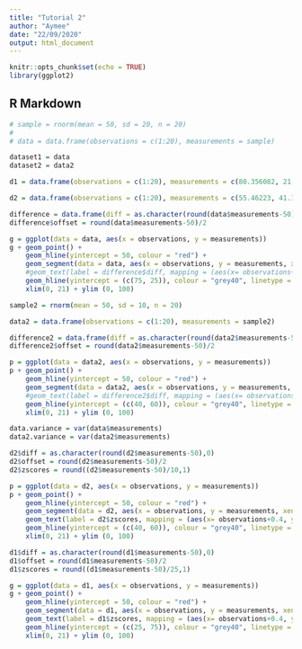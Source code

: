 ```yaml
---
title: "Tutorial 2"
author: "Aymee"
date: "22/09/2020"
output: html_document
---
```


```r
knitr::opts_chunk$set(echo = TRUE)
library(ggplot2)
```

## R Markdown

```r
# sample = rnorm(mean = 50, sd = 20, n = 20)
# 
# data = data.frame(observations = c(1:20), measurements = sample)

dataset1 = data
dataset2 = data2

d1 = data.frame(observations = c(1:20), measurements = c(80.356082, 21.026350, 83.825575, 34.058986, 26.763811, 95.825477, 31.520428, 43.986607,  3.079136, 60.225092, 30.216570, 92.915379, 79.085674, 38.197253, 52.597370, 45.567060, 85.140587, 54.211731, 62.419489, 36.116633))

d2 = data.frame(observations = c(1:20), measurements = c(55.46223, 41.12373, 41.52849, 55.29585, 33.50240, 55.74878, 41.32263, 36.74389, 43.04128, 65.01101, 57.04740,43.96853, 28.91037, 50.31032, 45.08514, 39.13554, 46.62198, 58.83975, 47.10072, 45.08472))

```


```r

difference = data.frame(diff = as.character(round(data$measurements-50),0))
difference$offset = round(data$measurements-50)/2

g = ggplot(data = data, aes(x = observations, y = measurements))
g + geom_point() +
    geom_hline(yintercept = 50, colour = "red") +
    geom_segment(data = data, aes(x = observations, y = measurements, xend = observations, yend = 50), colour = "grey20",arrow = arrow(length = unit(0.2, "cm"))) +
    #geom_text(label = difference$diff, mapping = (aes(x= observations+0.4, y = 50+difference$offset)), colour = "deepskyblue4") +
    geom_hline(yintercept = (c(75, 25)), colour = "grey40", linetype = 2) +
    xlim(0, 21) + ylim (0, 100)

```


```r
sample2 = rnorm(mean = 50, sd = 10, n = 20)

data2 = data.frame(observations = c(1:20), measurements = sample2)

```

```r

difference2 = data.frame(diff = as.character(round(data2$measurements-50),0))
difference2$offset = round(data2$measurements-50)/2

p = ggplot(data = data2, aes(x = observations, y = measurements))
p + geom_point() +
    geom_hline(yintercept = 50, colour = "red") +
    geom_segment(data = data2, aes(x = observations, y = measurements, xend = observations, yend = 50), colour = "grey20",arrow = arrow(length = unit(0.2, "cm"))) +
    #geom_text(label = difference2$diff, mapping = (aes(x= observations+0.4, y = 50+difference2$offset)), colour = "deepskyblue4") +
    geom_hline(yintercept = (c(40, 60)), colour = "grey40", linetype = 2) +
    xlim(0, 21) + ylim (0, 100)

```


```r
data.variance = var(data$measurements)
data2.variance = var(data2$measurements)
```

```r
d2$diff = as.character(round(d2$measurements-50),0)
d2$offset = round(d2$measurements-50)/2
d2$zscores = round((d2$measurements-50)/10,1)

p = ggplot(data = d2, aes(x = observations, y = measurements))
p + geom_point() +
    geom_hline(yintercept = 50, colour = "red") +
    geom_segment(data = d2, aes(x = observations, y = measurements, xend = observations, yend = 50), colour = "grey20",arrow = arrow(length = unit(0.2, "cm"))) +
    geom_text(label = d2$zscores, mapping = (aes(x= observations+0.4, y = 50+offset)), colour = "deepskyblue4", size = 3) +
    geom_hline(yintercept = (c(40, 60)), colour = "grey40", linetype = 2) +
    xlim(0, 21) + ylim (0, 100)

```

```r
d1$diff = as.character(round(d1$measurements-50),0)
d1$offset = round(d1$measurements-50)/2
d1$zscores = round((d1$measurements-50)/25,1)

g = ggplot(data = d1, aes(x = observations, y = measurements))
g + geom_point() +
    geom_hline(yintercept = 50, colour = "red") +
    geom_segment(data = d1, aes(x = observations, y = measurements, xend = observations, yend = 50), colour = "grey20",arrow = arrow(length = unit(0.2, "cm"))) +
    geom_text(label = d1$zscores, mapping = (aes(x= observations+0.4, y = 50+offset)), colour = "deepskyblue4", size = 3) +
    geom_hline(yintercept = (c(25, 75)), colour = "grey40", linetype = 2) +
    xlim(0, 21) + ylim (0, 100)

```

